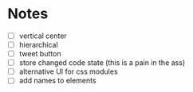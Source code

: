 
# Notes

- [ ] vertical center
- [ ] hierarchical
- [ ] tweet button
- [ ] store changed code state (this is a pain in the ass)
- [ ] alternative UI for css modules
- [ ] add names to elements

